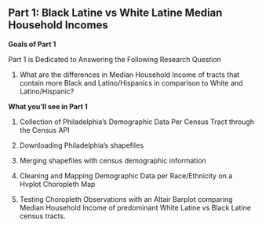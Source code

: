 <div class="text-box">
# Part 1: Black Latine vs White Latine Median Household Incomes
</div>

<div class="text-box">
**Goals of Part 1**

Part 1 is Dedicated to Answering the Following Research Question 

1) What are the differences in Median Household Income of tracts that contain more Black and Latino/Hispanics
in comparison to White and Latino/Hispanic? 

</div>

<div class="text-box">

**What you'll see in Part 1**

1) Collection of Philadelphia's Demographic Data Per Census Tract through the Census API

2) Downloading Philadelphia's shapefiles 

3) Merging shapefiles with census demographic information 

4) Cleaning and Mapping Demographic Data per Race/Ethnicity on a Hvplot Choropleth Map 

5) Testing Choropleth Observations with an Altair Barplot comparing Median Household Income
of predominant White Latine vs Black Latine census tracts. 

</div>



